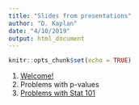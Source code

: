```yaml
---
title: "Slides from presentations"
author: "D. Kaplan"
date: "4/10/2019"
output: html_document
---
```


```r
knitr::opts_chunk$set(echo = TRUE)
```

1. [Welcome!](welcome.html)
#. Problems with p-values
#. [Problems with Stat 101](problems.html)